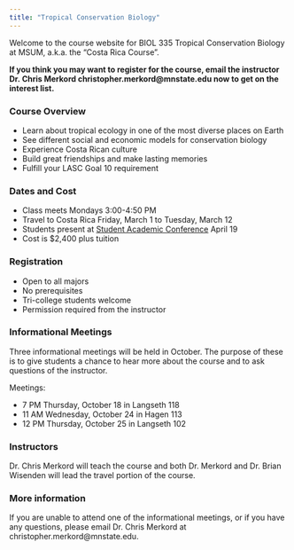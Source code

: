 ```yaml
---
title: "Tropical Conservation Biology"
---
```


Welcome to the course website for BIOL 335 Tropical Conservation Biology at MSUM, a.k.a. the "Costa Rica Course".

**If you think you may want to register for the course, email the instructor Dr. Chris Merkord christopher.merkord@mnstate.edu now to get on the interest list.**

### Course Overview

- Learn about tropical ecology in one of the most diverse places on Earth
- See different social and economic models for conservation biology
- Experience Costa Rican culture
- Build great friendships and make lasting memories
- Fulfill your LASC Goal 10 requirement

### Dates and Cost

- Class meets Mondays 3:00-4:50 PM
- Travel to Costa Rica Friday, March 1 to Tuesday, March 12
- Students present at [Student Academic Conference](https://www.mnstate.edu/sac/) April 19
- Cost is $2,400 plus tuition

### Registration

- Open to all majors
- No prerequisites
- Tri-college students welcome
- Permission required from the instructor

### Informational Meetings

Three informational meetings will be held in October. The purpose of these is to give students a chance to hear more about the course and to ask questions of the instructor.

Meetings:

- 7 PM Thursday, October 18 in Langseth 118
- 11 AM Wednesday, October 24 in Hagen 113
- 12 PM Thursday, October 25 in Langseth 102

### Instructors

Dr. Chris Merkord will teach the course and both Dr. Merkord and Dr. Brian Wisenden will lead the travel portion of the course.

### More information

If you are unable to attend one of the informational meetings, or if you have any questions, please email Dr. Chris Merkord at christopher.merkord@mnstate.edu.